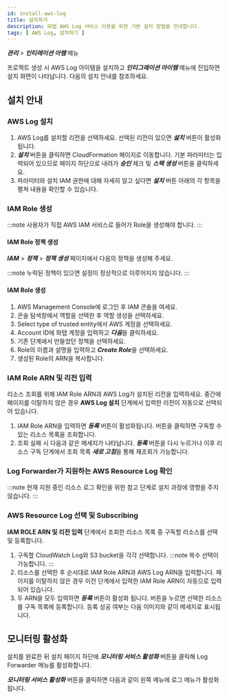 ```yaml
---
id: install-aws-log
title: 설치하기
description: 와탭 AWS Log 서비스 이용을 위한 기본 설치 방법을 안내합니다.
tags: [ AWS Log, 설치하기 ]
---
```


***관리*** > ***인티레이션 아템*** 메뉴

프로젝트 생성 시 AWS Log 아이템을 설치하고 ***인티그레이션 아이템*** 메뉴에 진입하면 설치 화면이 나타납니다. 다음의 설치 안내를 참조하세요.

<!-- 초안 완성 후 이미지 삽입 예정 -->

## 설치 안내

### AWS Log 설치

1. AWS Log를 설치할 리전을 선택하세요. 선택된 리전이 있으면 ***설치*** 버튼이 활성화됩니다.
1. ***설치*** 버튼을 클릭하면 CloudFormation 페이지로 이동합니다. 기본 파라미터는 입력되어 있으므로 페이지 하단으로 내려가 ***승인*** 체크 및 ***스택 생성*** 버튼을 클릭하세요.
1. 파라미터와 설치 IAM 권한에 대해 자세히 알고 싶다면 ***설치*** 버튼 아래의 각 항목을 펼쳐 내용을 확인할 수 있습니다.

### IAM Role 생성

:::note
사용자가 직접 AWS IAM 서비스로 들어가 Role을 생성해야 합니다.
:::

#### IAM Role 정책 생성

***IAM*** > ***정책*** > ***정책 생성*** 페이지에서 다음의 정책을 생성해 주세요.
<!-- 문서 초안 완성 후 텍스트 요청 -->
:::note
누락된 정책이 있으면 설정이 정상적으로 이루어지지 않습니다.
:::

#### IAM Role 생성

1. AWS Management Console에 로그인 후 IAM 콘솔을 여세요.
1. 콘솔 탐색창에서 역할을 선택한 후 역할 생성을 선택하세요.
1. Select type of trusted entity에서 AWS 계정을 선택하세요.
1. Account ID에 와탭 계정을 입력하고 ***다음***을 클릭하세요.
1. 기존 단계에서 만들었던 정책을 선택하세요.
1. Role의 이름과 설명을 입력하고 ***Create Role***을 선택하세요.
1. 생성된 Role의 ARN을 복사합니다.

### IAM Role ARN 및 리전 입력

리소스 조회를 위해 IAM Role ARN과 AWS Log가 설치된 리전을 입력하세요. 중간에 페이지를 이탈하지 않은 경우 **AWS Log 설치** 단계에서 입력한 리전이 자동으로 선택되어 있습니다.

1. IAM Role ARN을 입력하면 ***등록*** 버튼이 활성화됩니다. 버튼을 클릭하면 구독할 수 있는 리소스 목록을 조회합니다.
1. 조회 실패 시 다음과 같은 메세지가 나타납니다. ***등록*** 버튼을 다시 누르거나 이후 리소스 구독 단계에서 조회 목록 ***새로 고침***을 통해 재조회가 가능합니다.

### Log Forwarder가 지원하는 AWS Resource Log 확인

:::note
현재 지원 중인 리소스 로그 확인을 위한 참고 단계로 설치 과정에 영향을 주지 않습니다.
:::

### AWS Resource Log 선택 및 Subscribing

**IAM ROLE ARN 및 리전 입력** 단계에서 조회한 리소스 목록 중 구독할 리소스를 선택 및 등록합니다.

1. 구독할 CloudWatch Log와 S3 bucket을 각각 선택합니다. 
:::note
복수 선택이 가능합니다.
:::
1. 리소스를 선택한 후 순서대로 IAM Role ARN과 AWS Log ARN을 입력합니다. 페이지를 이탈하지 않은 경우 이전 단계에서 입력한 IAM Role ARN이 자동으로 입력되어 있습니다.
1. 두 ARN을 모두 입력하면 ***등록*** 버튼이 활성화 됩니다. 버튼을 누르면 선택한 리소스를 구독 목록에 등록합니다. 등록 성공 여부는 다음 이미지와 같이 메세지로 표시됩니다.

## 모니터링 활성화

설치를 완료한 뒤 설치 페이지 하단에 ***모니터링 서비스 활성화*** 버튼을 클릭해 Log Forwarder 메뉴를 활성화합니다.

***모니터링 서비스 활성화*** 버튼을 클릭하면 다음과 같이 왼쪽 메뉴에 로그 메뉴가 활성화됩니다.